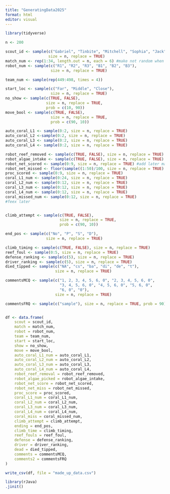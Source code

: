 ```yaml
---
title: "GeneratingData2025"
format: html
editor: visual
---
```


```r
library(tidyverse)
```

```r
n <- 200

scout_id <- sample(c("Gabriel", "Tinbite", "Mitchell", "Sophia", "Jack"), 
                   size = n, replace = TRUE)
match_num <- rep(1:34, length.out = n, each = 6) #make not random when gabriel comes back
robot_num <- sample(c("R1", "R2", "R3", "B1", "B2", "B3"), 
                    size = n, replace = TRUE)

team_num <- sample(rep(449:498, times = 4))

start_loc <- sample(c("Far", "Middle", "Close"), 
                    size = n, replace = TRUE)
no_show <- sample(c(TRUE, FALSE), 
                  size = n, replace = TRUE, 
                  prob = c(10, 90))
move_bool <- sample(c(TRUE, FALSE), 
                    size = n, replace = TRUE, 
                    prob = c(90, 10))

auto_coral_L1 <- sample(0:2, size = n, replace = TRUE)
auto_coral_L2 <-sample(0:2, size = n, replace = TRUE)
auto_coral_L3 <- sample(0:2, size = n, replace = TRUE)
auto_coral_L4 <- sample(0:2, size = n, replace = TRUE)

robot_reef_removed <- sample(c(TRUE, FALSE), size = n, replace = TRUE)
robot_algae_intake <- sample(c(TRUE, FALSE), size = n, replace = TRUE)
robot_net_scored <- sample(0:9, size = n, replace = TRUE) #add later maybe
robot_net_missed <- floor(sample((1:50)/100, size = n, replace = TRUE) * robot_net_scored)
proc_scored <- sample(0:9, size = n, replace = TRUE)
coral_L1_num <- sample(0:24, size = n, replace = TRUE)
coral_L2_num <- sample(0:12, size = n, replace = TRUE)
coral_L3_num <- sample(0:12, size = n, replace = TRUE)
coral_L4_num <- sample(0:12, size = n, replace = TRUE)
coral_missed_num <- sample(0:12, size = n, replace = TRUE)
#feex later


climb_attempt <- sample(c(TRUE, FALSE), 
                        size = n, replace = TRUE, 
                        prob = c(90, 10))

end_pos <- sample(c("No", "P", "S", "D"), 
                  size = n, replace = TRUE)

climb_timing <- sample(c(TRUE, FALSE), size = n, replace = TRUE)
reef_foul <- sample(0:5, size = n, replace = TRUE)
defense_ranking <- sample(c(5), size = n, replace = TRUE)
driver_ranking <- sample(c(5), size = n, replace = TRUE)
died_tipped <- sample(c("NA", "cs", "ba", "di", "de", "t"), 
                      size = n, replace = TRUE)

commentsMCQ <- sample(c("1, 2, 3, 4, 5, 6, 0", "2, 3, 4, 5, 6, 0", 
                        "3, 4, 5, 6, 0", "4, 5, 6, 0", "5, 6, 0", 
                        "6, 0", "0"), 
                      size = n, replace = TRUE)

commentsFRQ <- sample(c("sample"), size = n, replace = TRUE, prob = 90)


df <- data.frame(
    scout = scout_id, 
    match = match_num,
    robot = robot_num,
    team = team_num,
    start = start_loc,
    show = no_show,
    move = move_bool,
    auto_coral_L1_num = auto_coral_L1,
    auto_coral_L2_num = auto_coral_L2,
    auto_coral_L3_num = auto_coral_L3,
    auto_coral_L4_num = auto_coral_L4,
    robot_reef_removal = robot_reef_removed,
    robot_algae_picked = robot_algae_intake,
    robot_net_score = robot_net_scored,
    robot_net_miss = robot_net_missed,
    proc_score = proc_scored,
    coral_L1_num = coral_L1_num,
    coral_L2_num = coral_L2_num,
    coral_L3_num = coral_L3_num,
    coral_L4_num = coral_L4_num,
    coral_miss = coral_missed_num,
    climb_attempt = climb_attempt,
    ending = end_pos,
    climb_time = climb_timing,
    reef_fouls = reef_foul,
    defense = defense_ranking,
    driver = driver_ranking,
    dead = died_tipped,
    comments = commentsMCQ,
    comments2 = commentsFRQ
)

write_csv(df, file = "made_up_data.csv")
```

```r
library(rJava)
.jinit()

```
